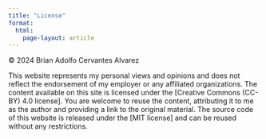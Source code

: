 ```yaml
---
title: "License"
format: 
  html:
    page-layout: article
---
```




© 2024 Brian Adolfo Cervantes Alvarez

This website represents my personal views and opinions and does not reflect the endorsement of my employer or any affiliated organizations. The content available on this site is licensed under the [Creative Commons (CC-BY) 4.0 license]. You are welcome to reuse the content, attributing it to me as the author and providing a link to the original material. The source code of this website is released under the [MIT license] and can be reused without any restrictions.